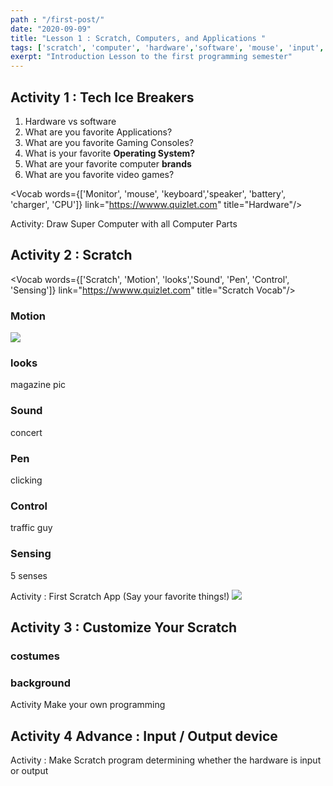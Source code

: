 ```yaml
---
path : "/first-post/"
date: "2020-09-09"
title: "Lesson 1 : Scratch, Computers, and Applications "
tags: ['scratch', 'computer', 'hardware','software', 'mouse', 'input', 'output', 'monitor', 'speaker', 'keyboard','delay']
exerpt: "Introduction Lesson to the first programming semester"
---
```




## Activity 1 : Tech Ice Breakers
1. Hardware vs software
2. What are you favorite Applications?
3. What are you favorite Gaming Consoles?
4. What is your favorite **Operating System?**
5. What are your favorite computer **brands**
6. What are you favorite video games?

<Vocab words={['Monitor', 'mouse', 'keyboard','speaker', 'battery', 'charger', 'CPU']} link="https://wwww.quizlet.com" title="Hardware"/> 

Activity: Draw Super Computer with all Computer Parts

## Activity 2 : Scratch


<Vocab words={['Scratch', 'Motion', 'looks','Sound', 'Pen', 'Control', 'Sensing']} link="https://wwww.quizlet.com" title="Scratch Vocab"/> 

### Motion 
<img src={vr} class="test" />

### looks
magazine pic

### Sound
concert

### Pen
clicking

### Control 
traffic guy

### Sensing
5 senses

Activity : First Scratch App (Say your favorite things!)
<img src={sc} class="test"/>



## Activity 3 : Customize Your Scratch

### costumes

### background

Activity Make your own programming


## Activity 4 **Advance** : Input / Output device

Activity : Make Scratch program determining whether the hardware is input or output
